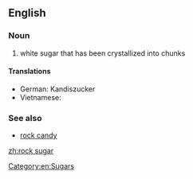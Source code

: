 {{wikipedia}}
==English==

===Noun===
{{en-noun|head=[[rock]] [[sugar]]|-}}

# white sugar that has been crystallized into chunks

====Translations====
{{trans-top|white sugar that has been crystallized into chunks}}
* German: Kandiszucker
* Vietnamese: {{t|vi|đường phèn}}
{{trans-mid}}
{{trans-bottom}}

===See also===
* [[rock candy]]

[[Category:en:Sugars]]

[[zh:rock sugar]]
